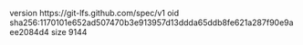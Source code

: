 version https://git-lfs.github.com/spec/v1
oid sha256:1170101e652ad507470b3e913957d13ddda65ddb8fe621a287f90e9aee2084d4
size 9144
